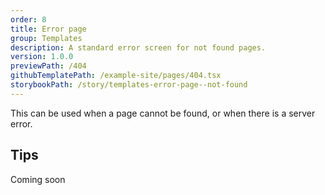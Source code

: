 ```yaml
---
order: 8
title: Error page
group: Templates
description: A standard error screen for not found pages.
version: 1.0.0
previewPath: /404
githubTemplatePath: /example-site/pages/404.tsx
storybookPath: /story/templates-error-page--not-found
---
```


This can be used when a page cannot be found, or when there is a server error.

## Tips

Coming soon
